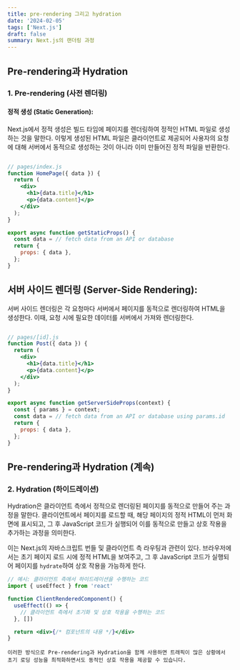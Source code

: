 ```yaml
---
title: pre-rendering 그리고 hydration
date: '2024-02-05'
tags: ['Next.js']
draft: false
summary: Next.js의 랜더링 과정
---
```


## Pre-rendering과 Hydration

### 1. Pre-rendering (사전 렌더링)

#### 정적 생성 (Static Generation):

Next.js에서 정적 생성은 빌드 타임에 페이지를 렌더링하여 정적인 HTML 파일로 생성하는 것을 말한다.
이렇게 생성된 HTML 파일은 클라이언트로 제공되어 사용자의 요청에 대해 서버에서 동적으로 생성하는 것이 아니라 이미 만들어진 정적 파일을 반환한다.

```jsx

// pages/index.js
function HomePage({ data }) {
  return (
    <div>
      <h1>{data.title}</h1>
      <p>{data.content}</p>
    </div>
  );
}

export async function getStaticProps() {
  const data = // fetch data from an API or database
  return {
    props: { data },
  };
}

```

## 서버 사이드 렌더링 (Server-Side Rendering):

서버 사이드 렌더링은 각 요청마다 서버에서 페이지를 동적으로 렌더링하여 HTML을 생성한다.
이때, 요청 시에 필요한 데이터를 서버에서 가져와 렌더링한다.

```jsx

// pages/[id].js
function Post({ data }) {
  return (
    <div>
      <h1>{data.title}</h1>
      <p>{data.content}</p>
    </div>
  );
}

export async function getServerSideProps(context) {
  const { params } = context;
  const data = // fetch data from an API or database using params.id
  return {
    props: { data },
  };
}

```

## Pre-rendering과 Hydration (계속)

### 2. Hydration (하이드레이션)

Hydration은 클라이언트 측에서 정적으로 렌더링된 페이지를 동적으로 만들어 주는 과정을 말한다.
클라이언트에서 페이지를 로드할 때, 해당 페이지의 정적 HTML이 먼저 화면에 표시되고,
그 후 JavaScript 코드가 실행되어 이를 동적으로 만들고 상호 작용을 추가하는 과정을 의미한다.

이는 Next.js의 자바스크립트 번들 및 클라이언트 측 라우팅과 관련이 있다.
브라우저에서는 초기 페이지 로드 시에 정적 HTML을 보여주고, 그 후 JavaScript 코드가 실행되어 페이지를 `hydrate`하여 상호 작용을 가능하게 한다.

```jsx
// 예시: 클라이언트 측에서 하이드레이션을 수행하는 코드
import { useEffect } from 'react'

function ClientRenderedComponent() {
  useEffect(() => {
    // 클라이언트 측에서 초기화 및 상호 작용을 수행하는 코드
  }, [])

  return <div>{/* 컴포넌트의 내용 */}</div>
}
```

`이러한 방식으로 Pre-rendering과 Hydration을 함께 사용하면 트래픽이 많은 상황에서 초기 로딩 성능을 최적화하면서도 동적인 상호 작용을 제공할 수 있습니다.`
